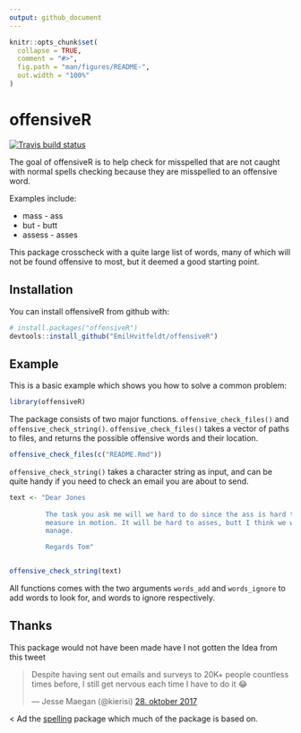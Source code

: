 ```yaml
---
output: github_document
---
```


<!-- README.md is generated from README.Rmd. Please edit that file -->

```r
knitr::opts_chunk$set(
  collapse = TRUE,
  comment = "#>",
  fig.path = "man/figures/README-",
  out.width = "100%"
)
```
# offensiveR

[![Travis build status](https://travis-ci.org/EmilHvitfeldt/offensiveR.svg?branch=master)](https://travis-ci.org/EmilHvitfeldt/offensiveR)

The goal of offensiveR is to help check for misspelled that are not caught with normal spells checking because they are misspelled to an offensive word.  

Examples include:

* mass - ass
* but - butt
* assess - asses

This package crosscheck with a quite large list of words, many of which will not be found offensive to most, but it deemed a good starting point.

## Installation

You can install offensiveR from github with:

```r
# install.packages("offensiveR")
devtools::install_github("EmilHvitfeldt/offensiveR")
```

## Example

This is a basic example which shows you how to solve a common problem:

```r
library(offensiveR)
```

The package consists of two major functions. `offensive_check_files()` and `offensive_check_string()`. `offensive_check_files()` takes a vector of paths to files, and returns the possible offensive words and their location.

```r
offensive_check_files(c("README.Rmd"))
```

`offensive_check_string()` takes a character string as input, and can be quite handy if you need to check an email you are about to send.

```r
text <- "Dear Jones
         
         The task you ask me will we hard to do since the ass is hard to 
         measure in motion. It will be hard to asses, butt I think we will 
         manage.

         Regards Tom"


offensive_check_string(text)
```

All functions comes with the two arguments `words_add` and `words_ignore` to add words to look for, and words to ignore respectively.

## Thanks

This package would not have been made have I not gotten the Idea from this tweet

<blockquote class="twitter-tweet" data-lang="da"><p lang="en" dir="ltr">Despite having sent out emails and surveys to 20K+ people countless times before, I still get nervous each time I have to do it 😂</p>&mdash; Jesse Maegan (@kierisi) <a href="https://twitter.com/kierisi/status/924292995435978752?ref_src=twsrc%5Etfw">28. oktober 2017</a></blockquote>
  <
Ad the [spelling](https://github.com/ropensci/spelling) package which much of the package is based on.
